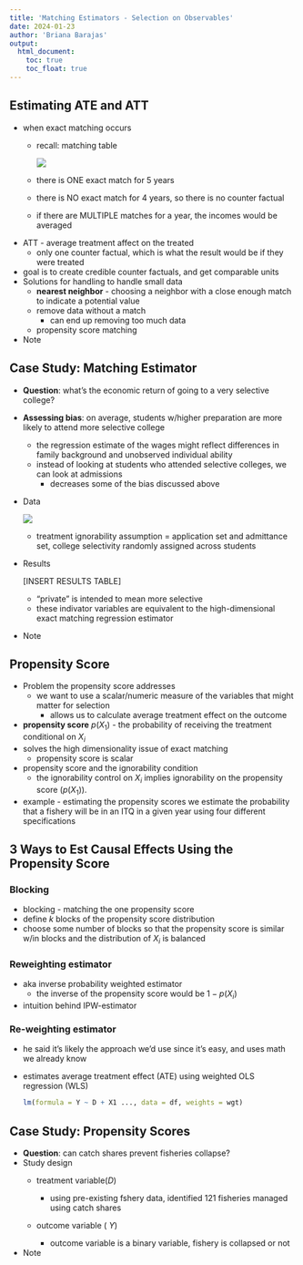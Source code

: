 ```yaml
---
title: 'Matching Estimators - Selection on Observables'
date: 2024-01-23
author: 'Briana Barajas'
output: 
  html_document:
    toc: true
    toc_float: true
---
```


## Estimating ATE and ATT 

-   when exact matching occurs
    -   recall: matching table

        ![]()![](images/exact-match-table.png)

    -   there is ONE exact match for 5 years

    -   there is NO exact match for 4 years, so there is no counter factual

    -   if there are MULTIPLE matches for a year, the incomes would be averaged
-   ATT - average treatment affect on the treated
    -   only one counter factual, which is what the result would be if they were treated
-   goal is to create credible counter factuals, and get comparable units
-   Solutions for handling to handle small data
    -   **nearest neighbor** - choosing a neighbor with a close enough match to indicate a potential value
    -   remove data without a match
        -   can end up removing too much data
    -   propensity score matching
-   Note

## Case Study: Matching Estimator

-   **Question**: what's the economic return of going to a very selective college?

-   **Assessing bias**: on average, students w/higher preparation are more likely to attend more selective college

    -   the regression estimate of the wages might reflect differences in family background and unobserved individual ability
    -   instead of looking at students who attended selective colleges, we can look at admissions
        -   decreases some of the bias discussed above

-   Data

    ![](images/case-study-fig1.png)

    -   treatment ignorability assumption = application set and admittance set, college selectivity randomly assigned across students

-   Results

    [INSERT RESULTS TABLE]

    -   "private" is intended to mean more selective
    -   these indivator variables are equivalent to the high-dimensional exact matching regression estimator

-   Note

## Propensity Score

-   Problem the propensity score addresses
    -   we want to use a scalar/numeric measure of the variables that might matter for selection
        -   allows us to calculate average treatment effect on the outcome
-   **propensity score** $p(X_1)$ - the probability of receiving the treatment conditional on $X_i$
-   solves the high dimensionality issue of exact matching
    -   propensity score is scalar
-   propensity score and the ignorability condition
    -   the ignorability control on $X_i$ implies ignorability on the propensity score ($p(X_1)$).
-   example - estimating the propensity scores we estimate the probability that a fishery will be in an ITQ in a given year using four different specifications

## 3 Ways to Est Causal Effects Using the Propensity Score

### Blocking

-   blocking - matching the one propensity score
-   define $k$ blocks of the propensity score distribution
-   choose some number of blocks so that the propensity score is similar w/in blocks and the distribution of $X_i$ is balanced

### Reweighting estimator

-   aka inverse probability weighted estimator
    -   the inverse of the propensity score would be $1 - p(X_i)$
-   intuition behind IPW-estimator

### Re-weighting estimator

-   he said it's likely the approach we'd use since it's easy, and uses math we already know

-   estimates average treatment effect (ATE) using weighted OLS regression (WLS)

    ``` R
    lm(formula = Y ~ D + X1 ..., data = df, weights = wgt)
    ```

## Case Study: Propensity Scores

-   **Question**: can catch shares prevent fisheries collapse?
-   Study design
    -   treatment variable($D$)

        -   using pre-existing fshery data, identified 121 fisheries managed using catch shares

    -   outcome variable ( $Y$)

        -   outcome variable is a binary variable, fishery is collapsed or not
-   Note
